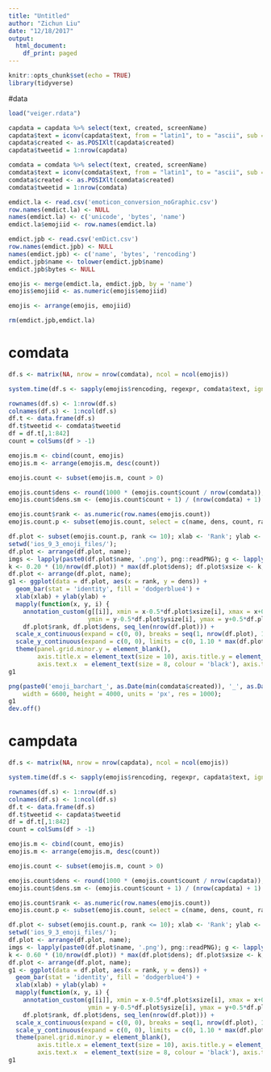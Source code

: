 ```yaml
---
title: "Untitled"
author: "Zichun Liu"
date: "12/18/2017"
output:
  html_document:
    df_print: paged
---
```


```r
knitr::opts_chunk$set(echo = TRUE)
library(tidyverse)
```

#data
```r
load("veiger.rdata")
```

```r
capdata = capdata %>% select(text, created, screenName)
capdata$text = iconv(capdata$text, from = "latin1", to = "ascii", sub = "byte")
capdata$created <- as.POSIXlt(capdata$created)
capdata$tweetid = 1:nrow(capdata)

comdata = comdata %>% select(text, created, screenName)
comdata$text = iconv(comdata$text, from = "latin1", to = "ascii", sub = "byte")
comdata$created <- as.POSIXlt(comdata$created)
comdata$tweetid = 1:nrow(comdata)
```


```r
emdict.la <- read.csv('emoticon_conversion_noGraphic.csv')
row.names(emdict.la) <- NULL
names(emdict.la) <- c('unicode', 'bytes', 'name')
emdict.la$emojiid <- row.names(emdict.la)

emdict.jpb <- read.csv('emDict.csv') 
row.names(emdict.jpb) <- NULL
names(emdict.jpb) <- c('name', 'bytes', 'rencoding')
emdict.jpb$name <- tolower(emdict.jpb$name)
emdict.jpb$bytes <- NULL

emojis <- merge(emdict.la, emdict.jpb, by = 'name') 
emojis$emojiid <- as.numeric(emojis$emojiid)

emojis <- arrange(emojis, emojiid)

rm(emdict.jpb,emdict.la)
```


# comdata
```r
df.s <- matrix(NA, nrow = nrow(comdata), ncol = ncol(emojis))

system.time(df.s <- sapply(emojis$rencoding, regexpr, comdata$text, ignore.case = T, useBytes = T))

rownames(df.s) <- 1:nrow(df.s)
colnames(df.s) <- 1:ncol(df.s) 
df.t <- data.frame(df.s)
df.t$tweetid <- comdata$tweetid
df = df.t[,1:842]
count = colSums(df > -1)

emojis.m <- cbind(count, emojis)
emojis.m <- arrange(emojis.m, desc(count))

emojis.count <- subset(emojis.m, count > 0)

emojis.count$dens <- round(1000 * (emojis.count$count / nrow(comdata)), 1)
emojis.count$dens.sm <- (emojis.count$count + 1) / (nrow(comdata) + 1)

emojis.count$rank <- as.numeric(row.names(emojis.count))
emojis.count.p <- subset(emojis.count, select = c(name, dens, count, rank))

```

```r
df.plot <- subset(emojis.count.p, rank <= 10); xlab <- 'Rank'; ylab <- 'Overall Frequency (per 1,000 Tweets)';
setwd('ios_9_3_emoji_files/');
df.plot <- arrange(df.plot, name);
imgs <- lapply(paste0(df.plot$name, '.png'), png::readPNG); g <- lapply(imgs, grid::rasterGrob);
k <- 0.20 * (10/nrow(df.plot)) * max(df.plot$dens); df.plot$xsize <- k; df.plot$ysize <- k; #df.plot$xsize <- k * (df.plot$dens / max(df.plot$dens)); df.plot$ysize <- k * (df.plot$dens / max(df.plot$dens));
df.plot <- arrange(df.plot, name);
g1 <- ggplot(data = df.plot, aes(x = rank, y = dens)) +
  geom_bar(stat = 'identity', fill = 'dodgerblue4') +
  xlab(xlab) + ylab(ylab) +
  mapply(function(x, y, i) {
    annotation_custom(g[[i]], xmin = x-0.5*df.plot$xsize[i], xmax = x+0.5*df.plot$xsize[i], 
                      ymin = y-0.5*df.plot$ysize[i], ymax = y+0.5*df.plot$ysize[i])},
    df.plot$rank, df.plot$dens, seq_len(nrow(df.plot))) +
  scale_x_continuous(expand = c(0, 0), breaks = seq(1, nrow(df.plot), 1), labels = seq(1, nrow(df.plot), 1)) +
  scale_y_continuous(expand = c(0, 0), limits = c(0, 1.10 * max(df.plot$dens))) +
  theme(panel.grid.minor.y = element_blank(),
        axis.title.x = element_text(size = 10), axis.title.y = element_text(size = 14), 
        axis.text.x  = element_text(size = 8, colour = 'black'), axis.text.y  = element_text(size = 8, colour = 'black')) + ggtitle("Emoji Trend in Communism")
g1
```
```r
png(paste0('emoji_barchart_', as.Date(min(comdata$created)), '_', as.Date(max(comdata$created)), '_', Sys.Date(), '_', format(Sys.time(), '%H-%M-%S'), '_n', nrow(comdata), '.png'), 
    width = 6600, height = 4000, units = 'px', res = 1000);
g1 
dev.off()
```

# campdata
```r
df.s <- matrix(NA, nrow = nrow(capdata), ncol = ncol(emojis))

system.time(df.s <- sapply(emojis$rencoding, regexpr, capdata$text, ignore.case = T, useBytes = T))

rownames(df.s) <- 1:nrow(df.s)
colnames(df.s) <- 1:ncol(df.s) 
df.t <- data.frame(df.s)
df.t$tweetid <- capdata$tweetid
df = df.t[,1:842]
count = colSums(df > -1)

emojis.m <- cbind(count, emojis)
emojis.m <- arrange(emojis.m, desc(count))

emojis.count <- subset(emojis.m, count > 0)

emojis.count$dens <- round(1000 * (emojis.count$count / nrow(capdata)), 1)
emojis.count$dens.sm <- (emojis.count$count + 1) / (nrow(capdata) + 1)

emojis.count$rank <- as.numeric(row.names(emojis.count))
emojis.count.p <- subset(emojis.count, select = c(name, dens, count, rank))

```

```r
df.plot <- subset(emojis.count.p, rank <= 10); xlab <- 'Rank'; ylab <- 'Overall Frequency (per 1,000 Tweets)';
setwd('ios_9_3_emoji_files/');
df.plot <- arrange(df.plot, name);
imgs <- lapply(paste0(df.plot$name, '.png'), png::readPNG); g <- lapply(imgs, grid::rasterGrob);
k <- 0.60 * (10/nrow(df.plot)) * max(df.plot$dens); df.plot$xsize <- k; df.plot$ysize <- k; #df.plot$xsize <- k * (df.plot$dens / max(df.plot$dens)); df.plot$ysize <- k * (df.plot$dens / max(df.plot$dens));
df.plot <- arrange(df.plot, name);
g1 <- ggplot(data = df.plot, aes(x = rank, y = dens)) +
  geom_bar(stat = 'identity', fill = 'dodgerblue4') +
  xlab(xlab) + ylab(ylab) +
  mapply(function(x, y, i) {
    annotation_custom(g[[i]], xmin = x-0.5*df.plot$xsize[i], xmax = x+0.5*df.plot$xsize[i], 
                      ymin = y-0.5*df.plot$ysize[i], ymax = y+0.5*df.plot$ysize[i])},
    df.plot$rank, df.plot$dens, seq_len(nrow(df.plot))) +
  scale_x_continuous(expand = c(0, 0), breaks = seq(1, nrow(df.plot), 1), labels = seq(1, nrow(df.plot), 1)) +
  scale_y_continuous(expand = c(0, 0), limits = c(0, 1.10 * max(df.plot$dens))) +
  theme(panel.grid.minor.y = element_blank(),
        axis.title.x = element_text(size = 10), axis.title.y = element_text(size = 14), 
        axis.text.x  = element_text(size = 8, colour = 'black'), axis.text.y  = element_text(size = 8, colour = 'black')) + ggtitle("Emoji Trend in Capitalism");
g1
```

